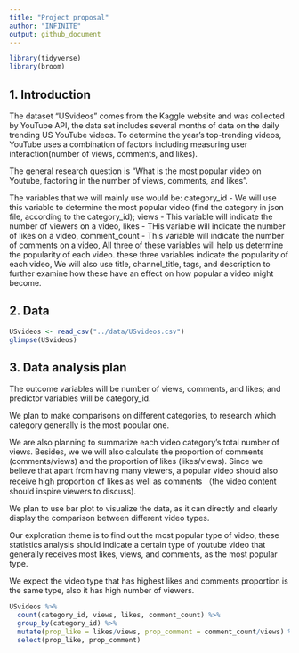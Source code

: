 ```yaml
---
title: "Project proposal"
author: "INFINITE"
output: github_document
---
```


```r
library(tidyverse)
library(broom)
```

## 1. Introduction

The dataset "USvideos" comes from the Kaggle website and was collected by YouTube API, the data set includes several months of data on the daily trending US YouTube videos. To determine the year’s top-trending videos, YouTube uses a combination of factors including measuring user interaction(number of views, comments, and likes). 

The general research question is “What is the most popular video on Youtube, factoring in the number of views, comments, and likes". 

The variables that we will mainly use would be:
category_id - We will use this variable to determine the most popular video (find the category in json file, according to the category_id);
views - This variable will indicate the number of viewers on a video,
likes - THis variable will indicate the number of likes on a video, 
comment_count - This variable will indicate the number of comments on a video,
All three of these variables will help us determine the popularity of each video. these three variables indicate the popularity of each video,
We will also use title, channel_title, tags, and description to further examine how these have an effect on how popular a video might become. 


## 2. Data
```r
USvideos <- read_csv("../data/USvideos.csv")
glimpse(USvideos)
```


## 3. Data analysis plan

The outcome variables will be number of views, comments, and likes; and predictor variables will be category_id.

We plan to make comparisons on different categories, to research which category generally is the most popular one.

We are also planning to summarize each video category's total number of views. Besides, we we will also calculate the proportion of comments (comments/views) and the proportion of likes (likes/views). Since we believe that apart from having many viewers, a popular video should also receive high proportion of likes as well as comments （the video content should inspire viewers to discuss).

We plan to use bar plot to visualize the data, as it can directly and clearly display the comparison between different video types. 

Our exploration theme is to find out the most popular type of video, these statistics analysis should indicate a certain type of youtube video that generally receives most likes, views, and comments, as the most popular type.

We expect the video type that has highest likes and comments proportion is the same type, also it has high number of viewers.

```r
USvideos %>%
  count(category_id, views, likes, comment_count) %>%
  group_by(category_id) %>%
  mutate(prop_like = likes/views, prop_comment = comment_count/views) %>%
  select(prop_like, prop_comment)
```


